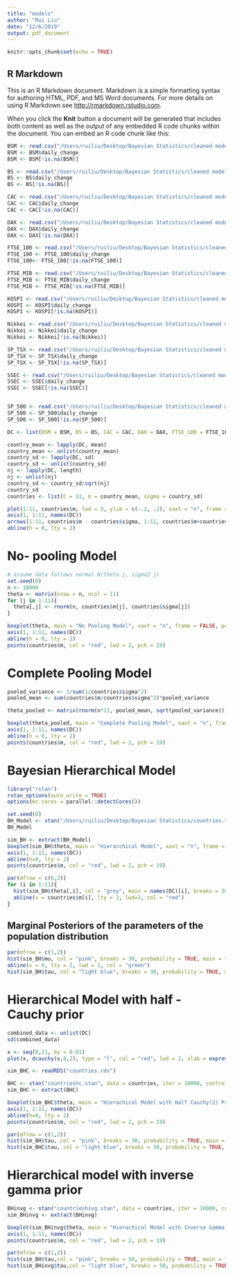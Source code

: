 ```yaml
---
title: "models"
author: "Rui Liu"
date: "12/6/2019"
output: pdf_document
---
```


```r
knitr::opts_chunk$set(echo = TRUE)
```

## R Markdown

This is an R Markdown document. Markdown is a simple formatting syntax for authoring HTML, PDF, and MS Word documents. For more details on using R Markdown see <http://rmarkdown.rstudio.com>.

When you click the **Knit** button a document will be generated that includes both content as well as the output of any embedded R code chunks within the document. You can embed an R code chunk like this:



```r
BSM <- read.csv("/Users/ruiliu/Desktop/Bayesian Statistics/cleaned model data/Bombay Stock Market Index.csv")
BSM <- BSM$daily_change
BSM <- BSM[!is.na(BSM)]

BS <- read.csv("/Users/ruiliu/Desktop/Bayesian Statistics/cleaned model data/Bovespa Stock Index.csv")
BS <- BS$daily_change
BS <- BS[!is.na(BS)]

CAC <- read.csv("/Users/ruiliu/Desktop/Bayesian Statistics/cleaned model data/CAC 40 Index.csv")
CAC <- CAC$daily_change
CAC <- CAC[!is.na(CAC)]

DAX <- read.csv("/Users/ruiliu/Desktop/Bayesian Statistics/cleaned model data/DAX 30 Index.csv")
DAX <- DAX$daily_change
DAX <- DAX[!is.na(DAX)]

FTSE_100 <- read.csv("/Users/ruiliu/Desktop/Bayesian Statistics/cleaned model data/FTSE 100 Index.csv")
FTSE_100 <- FTSE_100$daily_change
FTSE_100<- FTSE_100[!is.na(FTSE_100)]

FTSE_MIB <- read.csv("/Users/ruiliu/Desktop/Bayesian Statistics/cleaned model data/FTSE MIB Index.csv")
FTSE_MIB <- FTSE_MIB$daily_change
FTSE_MIB <- FTSE_MIB[!is.na(FTSE_MIB)]

KOSPI <- read.csv("/Users/ruiliu/Desktop/Bayesian Statistics/cleaned model data/KOSPI Index.csv")
KOSPI <- KOSPI$daily_change
KOSPI <- KOSPI[!is.na(KOSPI)]

Nikkei <- read.csv("/Users/ruiliu/Desktop/Bayesian Statistics/cleaned model data/Nikkei 225 Index.csv")
Nikkei <- Nikkei$daily_change
Nikkei <- Nikkei[!is.na(Nikkei)]

SP_TSX <- read.csv("/Users/ruiliu/Desktop/Bayesian Statistics/cleaned model data/S&P_TSX 60 Index.csv")
SP_TSX <- SP_TSX$daily_change
SP_TSX <- SP_TSX[!is.na(SP_TSX)]

SSEC <- read.csv("/Users/ruiliu/Desktop/Bayesian Statistics/cleaned model data/SSEC Index.csv")
SSEC <- SSEC$daily_change
SSEC <- SSEC[!is.na(SSEC)]


SP_500 <- read.csv("/Users/ruiliu/Desktop/Bayesian Statistics/cleaned model data/S&P 500 Index.csv")
SP_500 <- SP_500$daily_change
SP_500 <- SP_500[!is.na(SP_500)]

DC <- list(BSM = BSM, BS = BS, CAC = CAC, DAX = DAX, FTSE_100 = FTSE_100, FTSE_MIB = FTSE_MIB, KOSPI = KOSPI, Nikkei = Nikkei, SP_TSX = SP_TSX, SSEC = SSEC, SP_500 = SP_500)
```


```r
country_mean <- lapply(DC, mean)
country_mean <- unlist(country_mean)
country_sd <- lapply(DC, sd)
country_sd <- unlist(country_sd)
nj <- lapply(DC, length)
nj <- unlist(nj)
country_sd <- country_sd/sqrt(nj)
country_sd
countries <- list(C = 11, m = country_mean, sigma = country_sd)
```



```r
plot(1:11, countries$m, lwd = 3, ylim = c(-.2, .2), xaxt = "n", frame = FALSE, pch = 20, col = "red")
axis(1, 1:11, names(DC))
arrows(1:11, countries$m - countries$sigma, 1:11, countries$m+countries$sigma, length = 0.05, angle = 90, code = 3, lwd = 2)
abline(h = 0, lty = 2)
```
# No- pooling Model #

```r
# assume data follows normal N(theta j, sigma2 j)
set.seed(0)
n <- 10000
theta <- matrix(nrow = n, ncol = 11)
for (j in 1:11){
  theta[,j] <- rnorm(n, countries$m[j], countries$sigma[j])
}
```

```r
boxplot(theta, main = "No Pooling Model", xaxt = "n", frame = FALSE, pch = 20)
axis(1, 1:11, names(DC))
abline(h = 0, lty = 2)
points(countries$m, col = "red", lwd = 2, pch = 19)
```

# Complete Pooling Model # 

```r
pooled_variance <- 1/sum(1/countries$sigma^2)
pooled_mean <- sum(countries$m/countries$sigma^2)*pooled_variance

theta_pooled <- matrix(rnorm(n*11, pooled_mean, sqrt(pooled_variance)), ncol = 11)
```

```r
boxplot(theta_pooled, main = "Complete Pooling Model", xaxt = "n", frame = FALSE, pch = 20, ylim = c(-0.15, 0.15))
axis(1, 1:11, names(DC))
abline(h = 0, lty = 2)
points(countries$m, col = "red", lwd = 2, pch = 19)
```


# Bayesian Hierarchical Model # 

```r
library("rstan")
rstan_options(auto_write = TRUE)
options(mc.cores = parallel::detectCores())

set.seed(0)
BH_Model <- stan("/Users/ruiliu/Desktop/Bayesian Statistics/countries.stan", data = countries, iter = 10000, chains = 4)
BH_Model
```

```r
sim_BH <- extract(BH_Model)
boxplot(sim_BH$theta, main = "Hierarchical Model", xaxt = "n", frame = FALSE, pch = 20, ylim = c(-0.15, 0.15))
axis(1, 1:11, names(DC))
abline(h=0, lty = 2)
points(countries$m, col = "red", lwd = 2, pch = 19)
```

```r
par(mfrow = c(6,2))
for (i in 1:11){
  hist(sim_BH$theta[,i], col = "grey", main = names(DC)[i], breaks = 30, probability = TRUE, xlab = bquote(theta[.(i)]))
  abline(v = countries$m[i], lty = 2, lwd=2, col = "red")
}
```


## Marginal Posteriors of the parameters of the population distribution ## 
```r
par(mfrow = c(1,2))
hist(sim_BH$mu, col = "pink", breaks = 30, probability = TRUE, main = "Mean", xlab = expression(mu))
abline(v = 0, lty = 2, lwd = 2, col = "green")
hist(sim_BH$tau, col = "light blue", breaks = 30, probability = TRUE, main = "Standard Deviation", xlab = expression(tau))
```

# Hierarchical Model with half - Cauchy prior # 

```r
combined_data <- unlist(DC)
sd(combined_data)

x <- seq(0,11, by = 0.01)
plot(x, dcauchy(x,0,2), type = "l", col = "red", lwd = 2, xlab = expression(tau), ylab = "Density")
```

```r
sim_BHC <- readRDS("countries.rds")

BHC <- stan("countrieshc.stan", data = countries, iter = 10000, control = list(adapt_delta = 0.95))
sim_BHC <- extract(BHC)
```


```r
boxplot(sim_BHC$theta, main = "Hierachical Model with Half Cauchy(2) Prior", xaxt = "n", frame = FALSE, pch = 20, ylim = c(-0.15, 0.15))
axis(1, 1:11, names(DC))
abline(h=0, lty = 2)
points(countries$m, col = "red", lwd = 2, pch = 19)
```

```r
par(mfrow = c(1,2))
hist(sim_BH$tau, col = "pink", breaks = 30, probability = TRUE, main = "Posterior with uniform prior",xlim = c(0,0.3), xlab = expression(mu))
hist(sim_BHC$tau, col = "light blue", breaks = 30, probability = TRUE, main = "Posteror with Cauchy(0,2)",xlim = c(0,0.3), xlab = expression(tau))
```

# Hierarchical model with inverse gamma prior # 

```r
BHinvg <- stan("countrieshivg.stan", data = countries, iter = 10000, control = list(adapt_delta = .95))
sim_BHinvg <- extract(BHinvg)
```

```r
boxplot(sim_BHinvg$theta, main = "Hierachical Model with Inverse Gamma(5,0.1) Prior", xaxt = "n", frame = FALSE, pch = 20, ylim = c(-0.3, 0.4))
axis(1, 1:11, names(DC))
points(countries$m, col = "red", lwd = 2, pch = 19)

```
```r
par(mfrow = c(1,2))
hist(sim_BH$tau,col = "pink", breaks = 50, probability = TRUE, main = "Improper Prior",xlim = c(0,0.3), xlab = expression(tau))
hist(sim_BHinvg$tau,col = "light blue", breaks = 50, probability = TRUE, main = "Prior Inv-Gamma(5,0.1)",xlim = c(0,0.3), xlab = expression(tau))
```
